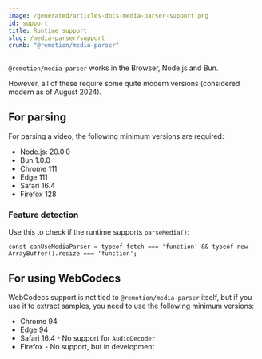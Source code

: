 ```yaml
---
image: /generated/articles-docs-media-parser-support.png
id: support
title: Runtime support
slug: /media-parser/support
crumb: "@remotion/media-parser"
---
```


`@remotion/media-parser` works in the Browser, Node.js and Bun.  

However, all of these require some quite modern versions (considered modern as of August 2024).

## For parsing

For parsing a video, the following minimum versions are required:

- Node.js: 20.0.0
- Bun 1.0.0
- Chrome 111
- Edge 111
- Safari 16.4
- Firefox 128

### Feature detection

Use this to check if the runtime supports `parseMedia()`:

```tsx
const canUseMediaParser = typeof fetch === 'function' && typeof new ArrayBuffer().resize === 'function';
```

## For using WebCodecs

WebCodecs support is not tied to `@remotion/media-parser` itself, but if you use it to extract samples, you need to use the following minimum versions:

- Chrome 94
- Edge 94
- Safari 16.4 - No support for `AudioDecoder`
- Firefox - No support, but in development
